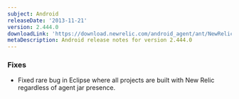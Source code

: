 ```yaml
---
subject: Android
releaseDate: '2013-11-21'
version: 2.444.0
downloadLink: 'https://download.newrelic.com/android_agent/ant/NewRelic_Android_Agent_2.444.0.zip'
metaDescription: Android release notes for version 2.444.0
---
```


### Fixes

* Fixed rare bug in Eclipse where all projects are built with New Relic regardless of agent jar presence.
